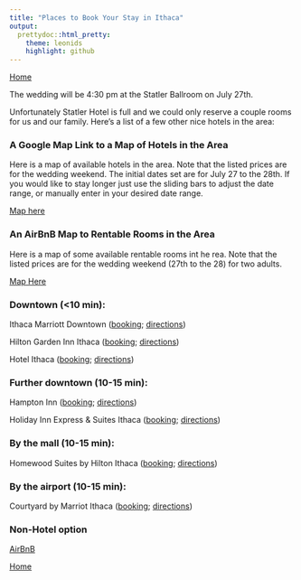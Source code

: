 ```yaml
---
title: "Places to Book Your Stay in Ithaca"
output:
  prettydoc::html_pretty:
    theme: leonids
    highlight: github
---
```

[Home](https://looixiv.github.io/Wedding.html)

The wedding will be 4:30 pm at the Statler Ballroom on July 27th.

Unfortunately Statler Hotel is full and we could only reserve a couple rooms for us and our family. Here's a list of a few other nice hotels in the area:  

### A Google Map Link to a Map of Hotels in the Area
Here is a map of available hotels in the area. Note that the listed prices are for the wedding weekend. The initial dates set are for July 27 to the 28th. If you would like to stay longer just use the sliding bars to adjust the date range, or manually enter in your desired date range.  


[Map here](https://www.google.com/travel/hotels/Ithaca?ap=SAEqVAoSCaK2UG9fMkVAETillNfxJFPAEhIJGiTo4EhARUAR4Ka5s-waU8AaKgobEQwmp0XvH1PAGV5tHChUOUVACYlum4UesulAGgYIkAcQ2gYlmplRQTABWqABCgUIrAIQACIDVVNEKhYKBwjjDxAHGBkSBwjjDxAHGBwYAyABigFUChIJorZQb18yRUAROKWU1_EkU8ASEgkaJOjgSEBFQBHgprmz7BpTwBoqChsRDCanRe8fU8AZXm0cKFQ5RUAJiW6bhR6y6UAaBgiQBxDaBiWamVFBmgEIEgZJdGhhY2GiARIKCC9tLzAzdl81EgZJdGhhY2GSAQIgAQ&g2lb=4181926%2C4208993%2C4209588%2C4223281%2C4225904%2C4207631%2C4220469%2C4226108%2C4226112&hl=en&gl=us&un=0&q=hotel%20ithaca&rp=OAFAAA&ictx=1&sa=X&ved=0ahUKEwi1x_OomOLfAhXiSt8KHUpuC0IQtgMIfA&hrf=CgUIrAIQACIDVVNEKhYKBwjjDxAHGBsSBwjjDxAHGBwYASABigFUChIJorZQb18yRUAROKWU1_EkU8ASEgkaJOjgSEBFQBHgprmz7BpTwBoqChsRDCanRe8fU8AZXm0cKFQ5RUAJiW6bhR6y6UAaBgiQBxDaBiWamVFBmgEIEgZJdGhhY2GiARIKCC9tLzAzdl81EgZJdGhhY2GSAQIgAQ&tcfs=EiwKCC9tLzAzdl81EgZJdGhhY2EaGAoKMjAxOS0wNy0yNxIKMjAxOS0wNy0yOCIYCgoyMDE5LTA3LTI3EgoyMDE5LTA3LTI4UgA)  

### An AirBnB Map to Rentable Rooms in the Area
Here is a map of some available rentable rooms int he rea. Note that the listed prices are for the wedding weekend (27th to the 28) for two adults.  


[Map Here](https://www.airbnb.com/s/Ithaca--NY--United-States/homes?refinement_paths%5B%5D=%2Fhomes&checkin=2019-07-27&adults=2&children=0&infants=0&place_id=ChIJ94iv4IKB0IkRdM5upWgn5Qo&query=Ithaca%2C%20NY%2C%20United%20States&click_referer=t%3ASEE_ALL%7Csid%3Ac3219e46-7399-496b-aedc-945fa8d8c5cb%7Cst%3ALANDING_PAGE_MARQUEE&allow_override%5B%5D=&checkout=2019-07-28&s_tag=RaLETA6n)  


### Downtown (<10 min):  
Ithaca Marriott Downtown ([booking](https://www.reservations.com/hotel/ithaca-marriott-downtown-on-the-commons-ithaca-ny?rmcid=dsa&gclid=EAIaIQobChMIjKL_h9fX3wIVhB-GCh0SDwdyEAAYAiAAEgLW__D_BwE); [directions](https://www.google.com/maps/dir/Ithaca+Marriott+Downtown+on+the+Commons,+120+S+Aurora+St,+Ithaca,+NY+14850/Statler+Dr,+Ithaca,+NY+14853/@42.4418673,-76.4903548,16z/data=!3m1!4b1!4m14!4m13!1m5!1m1!1s0x89d0819b9e61d8c5:0x491c811d04871d56!2m2!1d-76.495525!2d42.438972!1m5!1m1!1s0x89d0818b734b4fbf:0x19e517804b10dd40!2m2!1d-76.4815864!2d42.4458011!3e0))

Hilton Garden Inn Ithaca ([booking](http://www.guestreservations.com/hilton-garden-inn-ithaca/booking?gclid=EAIaIQobChMI6fTd49bX3wIVjbbICh25pQlJEAAYAiAAEgJvRPD_BwE); [directions](https://www.google.com/maps/dir/Hilton+Garden+Inn+Ithaca,+East+Seneca+Street,+Ithaca,+NY/Statler+Dr,+Ithaca,+NY+14853/@42.4438289,-76.4991278,15z/data=!3m1!4b1!4m14!4m13!1m5!1m1!1s0x89d0819c97f6b33f:0x698a65e058656089!2m2!1d-76.4973132!2d42.4407115!1m5!1m1!1s0x89d0818b734b4fbf:0x19e517804b10dd40!2m2!1d-76.4815864!2d42.4458011!3e0))

Hotel Ithaca ([booking](http://www.guestreservations.com/hotel-ithaca/booking?gclid=EAIaIQobChMIpOz-0tfX3wIVRksNCh24rAlfEAAYASAAEgKT7vD_BwE); [directions](https://www.google.com/maps/dir/The+Hotel+Ithaca,+222+S+Cayuga+St,+Ithaca,+NY+14850/Statler+Dr,+Ithaca,+NY+14853/@42.4416546,-76.5051786,14z/data=!3m1!4b1!4m14!4m13!1m5!1m1!1s0x89d0819c3470b25f:0x19658260249e7c93!2m2!1d-76.4991141!2d42.4375998!1m5!1m1!1s0x89d0818b734b4fbf:0x19e517804b10dd40!2m2!1d-76.4815864!2d42.4458011!3e0))

### Further downtown (10-15 min):  
Hampton Inn ([booking](http://www.guestreservations.com/hampton-inn-ithaca/booking?gclid=EAIaIQobChMI4rrZjNjX3wIVw2SGCh0SEwhAEAAYAiAAEgIonfD_BwE); [directions](https://www.google.com/maps/dir/Hampton+Inn+Ithaca,+Elmira+Road,+Ithaca,+NY/Statler+Dr,+Ithaca,+NY+14853/@42.4356499,-76.5123588,14z/data=!3m1!4b1!4m14!4m13!1m5!1m1!1s0x89d0810fefda4879:0x78ba86e30740a0c5!2m2!1d-76.5132424!2d42.4248629!1m5!1m1!1s0x89d0818b734b4fbf:0x19e517804b10dd40!2m2!1d-76.4815864!2d42.4458011!3e0))  

Holiday Inn Express & Suites Ithaca ([booking](https://www.ihg.com/holidayinnexpress/hotels/us/en/ithaca/ithex/hoteldetail?qDest=Ithaca,%19NY,%20United%20States&qCiD=5&qCoD=6&qCiMy=02019&qCoMy=02019&qAdlt=1&qChld=0&qRms=1&qWch=0&qSmP=1&qIta=99504425&glat=SEAR&setPMCookies=true&qRtP=6CBARC&qAkamaiCC=US&srb_u=1&qRad=30&qRdU=mi&presentationViewType=null&qBrs=re.ic.in.vn.cp.vx.hi.ex.rs.cv.sb.cw.ma.ul.ki.va); [directions](https://www.google.com/maps/dir/Holiday+Inn+Express+%26+Suites+Ithaca,+371+Elmira+Rd,+Ithaca,+NY+14850/The+Statler+Hotel,+Statler+Drive,+Ithaca,+NY/@42.4366849,-76.5176133,14z/data=!3m1!4b1!4m14!4m13!1m5!1m1!1s0x89d0811b9885e527:0x25065a416a320391!2m2!1d-76.5176399!2d42.4212134!1m5!1m1!1s0x89d0818b0848a40f:0x14dd1f9150f89ebd!2m2!1d-76.48231!2d42.446388!3e0))  

### By the mall (10-15 min):  
Homewood Suites by Hilton Ithaca ([booking](http://www.guestreservations.com/homewood-suites-by-hilton-ithaca/booking?gclid=EAIaIQobChMI3Kj_p9jX3wIVyh6GCh0hnw3MEAAYAiAAEgK79vD_BwE); [directions](https://www.google.com/maps/dir/Homewood+Suites+by+Hilton+Ithaca,+Cinema+Drive,+Ithaca,+NY/Statler+Dr,+Ithaca,+NY+14853/@42.4621902,-76.4900091,14z/data=!3m1!4b1!4m14!4m13!1m5!1m1!1s0x89d082677b8b620b:0x382984b24cb776d2!2m2!1d-76.4792714!2d42.4804354!1m5!1m1!1s0x89d0818b734b4fbf:0x19e517804b10dd40!2m2!1d-76.4815864!2d42.4458011!3e0))  

### By the airport (10-15 min):  
Courtyard by Marriot Ithaca ([booking](https://www.reservations.com/hotel/courtyard-by-marriott-ithaca-lansing?rmcid=dsa&gclid=EAIaIQobChMI6fby3djX3wIVAVuGCh3hhQRAEAAYAiAAEgJw5_D_BwE); [directions](https://www.google.com/maps/dir/Courtyard+by+Marriott+Ithaca+Airport%2FUniversity,+29+Thornwood+Dr,+Ithaca,+NY+14850/Statler+Dr,+Ithaca,+NY+14853/@42.4651982,-76.4803918,13z/data=!3m1!4b1!4m14!4m13!1m5!1m1!1s0x89d0827e6a873b99:0x89578d38567d9039!2m2!1d-76.4652659!2d42.4833222!1m5!1m1!1s0x89d0818b734b4fbf:0x19e517804b10dd40!2m2!1d-76.4815864!2d42.4458011!3e0))

### Non-Hotel option
[AirBnB](https://www.airbnb.com/a/?af=43720035&c=.pi0.pk25650614176_233093750306_c_12026460346&sem_position=1t1&sem_target=aud-428713872427:kwd-12026460346&location_of_interest=&location_physical=9008356&ghost=true&gclid=Cj0KCQiA68bhBRCKARIsABYUGifdcqVpnq1x6DxQWtenkC2irWNERLy18-LV9wllyRkMss5pJkyUVX4aAg16EALw_wcB)

[Home](https://looixiv.github.io/Wedding.html)
